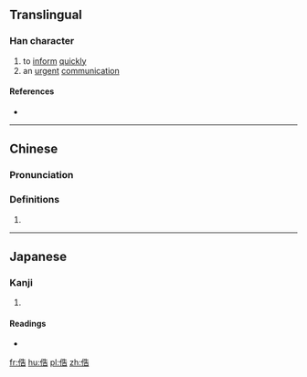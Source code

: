 ==Translingual==

===Han character===
{{Han char|rn=9|rad=人|as=07|sn=9|four=|canj=人竹土口 (OHGR)|ids=⿰[[亻]][[告]]}}

# to [[inform]] [[quickly]]
# an [[urgent]] [[communication]]

====References====
* {{Han ref|kx=0104.130|dkj=00672|dj=0220.120|hdz=10162.100|uh=4FC8|ud=20424}}

----

==Chinese==
{{zh-forms}}

===Pronunciation===
{{zh-pron
|m=kù
|c=guk1
|mc=
|oc=
|ma=
|cat=v,n
}}

===Definitions===
# {{rfdef|lang=zh}}

----

==Japanese==

===Kanji===
{{ja-kanji|grade=|rs=人07}}

# {{defn|lang=ja|sort=人07}}

====Readings====
* {{ja-readings|on=[[こく]] (koku)|kun=}}

[[fr:俈]]
[[hu:俈]]
[[pl:俈]]
[[zh:俈]]